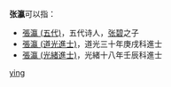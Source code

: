 '''张瀛'''可以指：
* [[張瀛_(五代)|張瀛 (五代)]]，五代诗人，[[张碧|张碧]]之子
* [[張瀛_(道光進士)|張瀛 (道光進士)]]，道光三十年庚戌科進士
* [[張瀛_(光緒進士)|張瀛 (光緒進士)]]，光緒十八年壬辰科進士

{{disambig}}

[[Category:二字张姓人名消歧义|ying]]